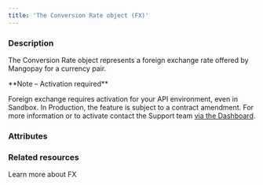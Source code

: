 ```yaml
---
title: 'The Conversion Rate object (FX)'  
---
```


  
### Description
The Conversion Rate object represents a foreign exchange rate offered by Mangopay for a currency pair.   

<Note>  
**Note – Activation required** 
  
Foreign exchange requires activation for your API environment, even in Sandbox. In Production, the feature is subject to a contract amendment. For more information or to activate contact the Support team <a href="https://hub.mangopay.com/" target="_blank">via the Dashboard</a>.  
</Note>

### Attributes  

<DebitedCurrency />  

<CreditedCurrency />  

<ClientRate />  

<MarketRate />  

<MarketRateDate />

### Related resources

<Card title="Guide" href="/guides/fx">Learn more about FX</Card>